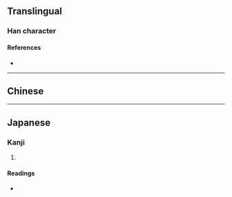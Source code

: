 {{character info/new}}
==Translingual==

===Han character===
{{Han char|rn=79|rad=殳|as=10|sn=14|four=07247|canj=YBHNE|ids=⿰高殳}}

====References====
* {{Han ref|kx=0587.070|dkj=16665|dj=0979.100|hdz=32164.050|uh=6BC3|ud=27587|bh=E269|bd=57961}}

----

==Chinese==
{{zh-see|敲|v}}

----

==Japanese==

===Kanji===
{{ja-kanji|grade=|rs=殳10}}

# {{defn|lang=ja|sort=殳10}}

====Readings====
* {{ja-readings|on=かく, こう, きょう|kun=たた-く}}